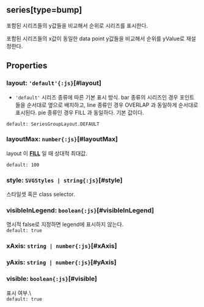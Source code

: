 ## series[type=bump]
포함된 시리즈들의 y값들을 비교해서 순위로 시리즈를 표시한다.


포함된 시리즈들의 x값이 동일한 data point y값들을 비교해서 순위를 yValue로 재설정한다.
## Properties

### layout: `'default'{:js}`[#layout]
- `'default'` 시리즈 종류에 따른 기본 표시 방식.      bar 종류의 시리즈인 경우 포인트들을 순서대로 옆으로 배치하고,  line 종류인 경우  OVERLAP 과 동일하게 순서대로 표시된다.  pie 종류인 경우  FILL 과 동일하다.      기본 값이다.

`default: SeriesGroupLayout.DEFAULT`  

### layoutMax: `number{:js}`[#layoutMax]
layout 이  **[FILL](/docs/api/classes/SeriesGroupLayout#FILL)** 일 때 상대적 최대값.

  
`default: 100`  

### style: `SVGStyles | string{:js}`[#style]
스타일셋 혹은 class selector.  

### visibleInLegend: `boolean{:js}`[#visibleInLegend]
명시적 false로 지정하면 legend에 표시하지 않는다.  
`default: true`  

### xAxis: `string | number{:js}`[#xAxis]

### yAxis: `string | number{:js}`[#yAxis]

### visible: `boolean{:js}`[#visible]
표시 여부.\  
`default: true`  
